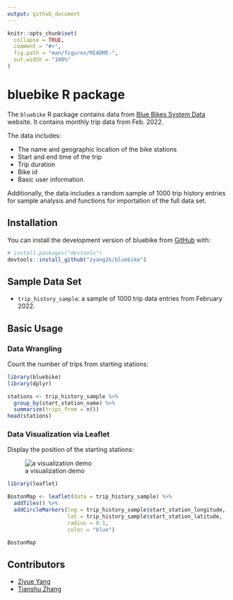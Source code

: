 ```yaml
---
output: github_document
---
```


<!-- README.md is generated from README.Rmd. Please edit that file -->

```r
knitr::opts_chunk$set(
  collapse = TRUE,
  comment = "#>",
  fig.path = "man/figures/README-",
  out.width = "100%"
)
```

# bluebike R package

<!-- badges: start -->

<!-- badges: end -->

The `bluebike` R package contains data from [Blue Bikes System Data](https://www.bluebikes.com/system-data) website. It contains monthly trip data from Feb. 2022.

The data includes:

-   The name and geographic location of the bike stations
-   Start and end time of the trip
-   Trip duration
-   Bike id
-   Basic user information

Additionally, the data includes a random sample of 1000 trip history entries for sample analysis and functions for importation of the full data set.

## Installation

You can install the development version of bluebike from [GitHub](https://github.com/zyang2k/bluebike) with:

``` r
# install.packages("devtools")
devtools::install_github("zyang2k/bluebike")
```

## Sample Data Set

-   `trip_history_sample`: a sample of 1000 trip data entries from February 2022.

## Basic Usage

### Data Wrangling

Count the number of trips from starting stations:

```r
library(bluebike)
library(dplyr)

stations <- trip_history_sample %>% 
  group_by(start_station_name) %>% 
  summarize(trips_from = n())
head(stations)
```

### Data Visualization via Leaflet

Display the position of the starting stations:

![a visualization demo](data-raw/viz_demo.png)

```r
library(leaflet)

BostonMap <- leaflet(data = trip_history_sample) %>% 
  addTiles() %>% 
  addCircleMarkers(lng = trip_history_sample$start_station_longitude, 
                   lat = trip_history_sample$start_station_latitude, 
                   radius = 0.1, 
                   color = "blue")

BostonMap
```

## Contributors

-   [Ziyue Yang](https://github.com/zyang2k)
-   [Tianshu Zhang](https://github.com/tianshu-zhang)
